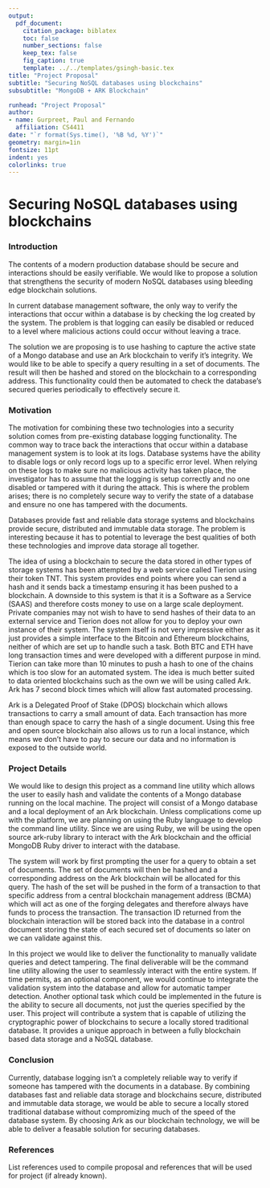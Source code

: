 ```yaml
---
output: 
  pdf_document:
    citation_package: biblatex
    toc: false
    number_sections: false
    keep_tex: false
    fig_caption: true
    template: ../../templates/gsingh-basic.tex
title: "Project Proposal"
subtitle: "Securing NoSQL databases using blockchains"
subsubtitle: "MongoDB + ARK Blockchain"

runhead: "Project Proposal"
author:
- name: Gurpreet, Paul and Fernando
  affiliation: CS4411
date: "`r format(Sys.time(), '%B %d, %Y')`"
geometry: margin=1in
fontsize: 11pt
indent: yes
colorlinks: true
---
```


# Securing NoSQL databases using blockchains

### Introduction 

The contents of a modern production database should be secure and interactions
should be easily verifiable. We would like to propose a solution that strengthens
the security of modern NoSQL databases using bleeding edge blockchain solutions.

In current database management software, the only way to verify the
interactions that occur within a database is by checking the log created by the
system. The problem is that logging can easily be disabled or reduced to
a level where malicious actions could occur without leaving a trace. 

The solution we are proposing is to use hashing to capture the active state of
a Mongo database and use an Ark blockchain to verify it's integrity. We would
like to be able to specify a query resulting in a set of documents. The result
will then be hashed and stored on the blockchain to a corresponding address.
This functionality could then be automated to check the database's secured
queries periodically to effectively secure it.

### Motivation 

The motivation for combining these two technologies into a security solution
comes from pre-existing database logging functionality. The common way to trace
back the interactions that occur within a database management system is to look
at its logs. Database systems have the ability to disable logs or only record
logs up to a specific error level. When relying on these logs to make sure no
malicious activity has taken place, the investigator has to assume
that the logging is setup correctly and no one disabled or tampered with it
during the attack. This is where the problem arises; there is no completely
secure way to verify the state of a database and ensure no one has tampered
with the documents. 

Databases provide fast and reliable data storage systems and blockchains
provide secure, distributed and immutable data storage. The problem is
interesting because it has to potential to leverage the best qualities of both
these technologies and improve data storage all together. 

The idea of using a blockchain to secure the data stored in other types of
storage systems has been attempted by a web service called Tierion using their
token TNT. This system provides end points where you can send a hash and it
sends back a timestamp ensuring it has been pushed to a blockchain. A downside
to this system is that it is a Software as a Service (SAAS) and therefore costs
money to use on a large scale deployment. Private companies may not wish to
have to send hashes of their data to an external service and Tierion does not
allow for you to deploy your own instance of their system. The system itself is
not very impressive either as it just provides a simple interface to the
Bitcoin and Ethereum blockchains, neither of which are set up to handle such
a task. Both BTC and ETH have long transaction times and were developed with
a different purpose in mind. Tierion can take more than 10 minutes to push
a hash to one of the chains which is too slow for an automated system.  The
idea is much better suited to data oriented blockchains such as the own we will
be using called Ark. Ark has 7 second block times which will allow fast
automated processing.

Ark is a Delegated Proof of Stake (DPOS) blockchain which allows transactions
to carry a small amount of data. Each transaction has more than enough space to
carry the hash of a single document. Using this free and open source blockchain
also allows us to run a local instance, which means we don't have to pay to
secure our data and no information is exposed to the outside world.

### Project Details 

We would like to design this project as a command line utility which allows the
user to easily hash and validate the contents of a Mongo database running on
the local machine. The project will consist of a Mongo database and a local
deployment of an Ark blockchain. Unless complications come up with the
platform, we are planning on using the Ruby language to develop the command
line utility. Since we are using Ruby, we will be using the open source
ark-ruby library to interact with the Ark blockchain and the official MongoDB 
Ruby driver to interact with the database.

The system will work by first prompting the user for a query to obtain a set of
documents. The set of documents will then be hashed and a corresponding address
on the Ark blockchain will be allocated for this query. The hash of the
set will be pushed in the form of a transaction to that specific address from
a central blockchain management address (BCMA) which will act as one of the
forging delegates and therefore always have funds to process the transaction.
The transaction ID returned from the blockchain interaction will be stored back
into the database in a control document storing the state of each secured set
of documents so later on we can validate against this.

In this project we would like to deliver the functionality to 
manually validate queries and detect tampering. The final deliverable will be
the command line utility allowing the user to seamlessly interact with the
entire system. If time permits, as an optional component, we would continue to
integrate the validation system into the database and allow for automatic
tamper detection. Another optional task which could be implemented in the
future is the ability to secure all documents, not just the queries specified
by the user. This project will contribute a system that is capable of utilizing
the cryptographic power of blockchains to secure a locally stored traditional
database. It provides a unique approach in between a fully blockchain based
data storage and a NoSQL database.

### Conclusion 

Currently, database logging isn't a completely reliable way to verify if someone
has tampered with the documents in a database. By combining databases fast and
reliable data storage and blockchains secure, distributed and immutable data
storage, we would be able to secure a locally stored traditional database without
compromizing much of the speed of the database system. By choosing Ark as our 
blockchain technology, we will be able to deliver a feasable solution for
securing databases.

### References

List references used to compile proposal and references that will be used for project (if already known).

